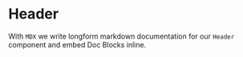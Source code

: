 
<Meta title="Demo/header" component={Header} />

# Header

With `MDX` we write longform markdown documentation for our `Header` component and embed Doc Blocks inline.

<Props of={Header} />

<Story name="positive">
  <Router>
    <Header />
  </Router>
</Story>
